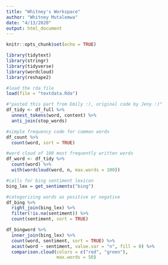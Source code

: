 ```yaml
---
title: "Whitney's Workspace"
author: "Whitney Mutalemwa"
date: "4/13/2020"
output: html_document
---
```


```r
knitr::opts_chunk$set(echo = TRUE)
```

```r
library(tidytext)
library(stringr)
library(tidyverse)
library(wordcloud)
library(reshape2)
```

```r
#load the rda file
load(file = "textdata.Rda")

#"pasted this part from Emily :), original code by Jeny :)"
df_tidy <- df_full %>% 
  unnest_tokens(word, content) %>% 
  anti_join(stop_words) 

#simple frequency code for common words
df_count %>% 
  count(word, sort = TRUE)

#word cloud of 100 most frequently written words
df_word <- df_tidy %>%
  count(word) %>%
  with(wordcloud(word, n, max.words = 100))

#calls for bing sentiment lexicon 
bing_lex = get_sentiments("bing")

#categorizing words as positive or negative
df_bing %>%
  right_join(bing_lex) %>%
  filter(!is.na(sentiment)) %>%
  count(sentiment, sort = TRUE)

df_bingword %>%
  inner_join(bing_lex) %>%
  count(word, sentiment, sort = TRUE) %>%
  acast(word ~ sentiment, value.var = "n", fill = 0) %>%
  comparison.cloud(colors = c("red", "green"),
                   max.words = 50)
```